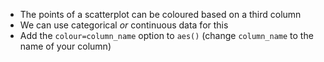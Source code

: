 - The points of a scatterplot can be coloured based on a third column
- We can use categorical *or* continuous data for this
- Add the `colour=column_name` option to `aes()` (change `column_name` to the name of your column)
